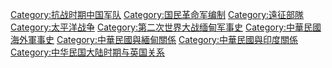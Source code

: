 {{Catmore|中国远征军}}

[[Category:抗战时期中国军队|Category:抗战时期中国军队]]
[[Category:国民革命军编制|Category:国民革命军编制]]
[[Category:遠征部隊|Category:遠征部隊]]
[[Category:太平洋战争|Category:太平洋战争]]
[[Category:第二次世界大战缅甸军事史|Category:第二次世界大战缅甸军事史]]
[[Category:中華民國海外軍事史|Category:中華民國海外軍事史]]
[[Category:中華民國與緬甸關係|Category:中華民國與緬甸關係]]
[[Category:中華民國與印度關係|Category:中華民國與印度關係]]
[[Category:中华民国大陆时期与英国关系|Category:中华民国大陆时期与英国关系]]